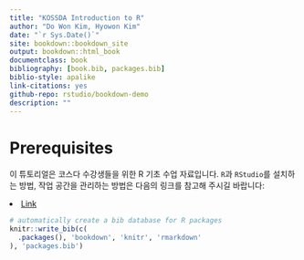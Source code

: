 ```yaml
---
title: "KOSSDA Introduction to R"
author: "Do Won Kim, Hyowon Kim"
date: "`r Sys.Date()`"
site: bookdown::bookdown_site
output: bookdown::html_book
documentclass: book
bibliography: [book.bib, packages.bib]
biblio-style: apalike
link-citations: yes
github-repo: rstudio/bookdown-demo
description: ""
---
```


# Prerequisites

이 튜토리얼은 코스다 수강생들을 위한 R 기초 수업 자료입니다. `R`과 `RStudio`를 설치하는 방법, 작업 공간을 관리하는 방법은 다음의 링크를 참고해 주시길 바랍니다:

<li><a href="https://github.com/DO-WON/KOSSDA_Intro-to-R/blob/main/Introduction%20to%20R.md" target="blank">Link </a></li>

```r
# automatically create a bib database for R packages
knitr::write_bib(c(
  .packages(), 'bookdown', 'knitr', 'rmarkdown'
), 'packages.bib')
```
